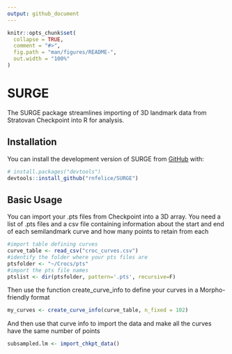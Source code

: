 ```yaml
---
output: github_document
---
```


<!-- README.md is generated from README.Rmd. Please edit that file -->

```r
knitr::opts_chunk$set(
  collapse = TRUE,
  comment = "#>",
  fig.path = "man/figures/README-",
  out.width = "100%"
)
```

# SURGE

<!-- badges: start -->
<!-- badges: end -->

The SURGE package streamlines importing of 3D landmark data from Stratovan Checkpoint into R for analysis.

## Installation

You can install the development version of SURGE from [GitHub](https://github.com/) with:

``` r
# install.packages("devtools")
devtools::install_github("rnfelice/SURGE")
```

## Basic Usage

You can import your .pts files from Checkpoint into a 3D array. You need a list of .pts files and a csv file containing information about the start and end of each semilandmark curve and how many points to retain from each

``` r
#import table defining curves
curve_table <- read_csv("croc_curves.csv")
#identify the folder where your pts files are
ptsfolder <- "~/Crocs/pts"
#import the pts file names
ptslist <- dir(ptsfolder, pattern='.pts', recursive=F)
```

Then use the function create_curve_info to define your curves in a Morpho-friendly format

```r
my_curves <- create_curve_info(curve_table, n_fixed = 102)
```

And then use that curve info to import the data and make all the curves have the same number of points

```r
subsampled.lm <- import_chkpt_data()
```
